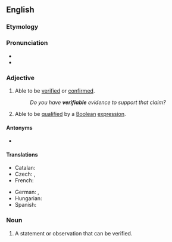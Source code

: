 {{also|vérifiable}}
==English==

===Etymology===
{{PIE root|en|weh₁|dʰeh₁}}
{{suffix|en|verify|able}}

===Pronunciation===
* {{IPA|en|/vɛɹ.ɪˈfaɪ.ə.bəl/|/ˈvɛɹ.ɪ.faɪ.ə.bəl/}}
* {{audio|en|en-us-verifiable.ogg|Audio (US)}}

===Adjective===
{{en-adj}}

# Able to be [[verified]] or [[confirmed]].
#: ''Do you have '''verifiable''' evidence to support that claim?''
# Able to be [[qualified]] by a [[Boolean]] [[expression]].

====Antonyms====
* {{l|en|falsifiable}}

====Translations====
{{trans-top|able to be verified or confirmed}}
* Catalan: {{t|ca|verificable}}
* Czech: {{t+|cs|ověřitelný|m}}, {{t|cs|verifikovatelný|m}}
* French: {{t+|fr|vérifiable}}
{{trans-mid}}
* German: {{t|de|verifizierbar}}, {{t|de|überprüfbar}}
* Hungarian: {{t+|hu|ellenőrizhető}}
* Spanish: {{t|es|verificable}}
{{trans-bottom}}

===Noun===
{{en-noun}}

# {{lb|en|logic}} A statement or observation that can be verified.